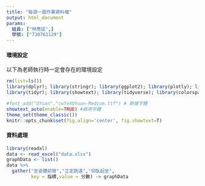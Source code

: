 ```yaml
---
title: "每週一圖作業資料檔"
output: html_document
params:
  組員: ["林應廷",]  
  學號: ["710761129"]
---
```


#### 環境設定

以下為老師執行時一定會存在的環境設定
```r
rm(list=ls())
library(dplyr); library(stringr); library(ggplot2); library(plotly); library(lubridate); library(readr); library(colorspace); library(grDevices); library(shiny); library(shinyjs); library(scales)
library(tidyr); library(showtext); library(tidyverse); library(colorspace)

#font_add("QYuan","cwTeXQYuan-Medium.ttf") # 新增字體
showtext_auto(enable=TRUE) #啟用字體
theme_set(theme_classic())
knitr::opts_chunk$set(fig.align='center', fig.showtext=T)
```

#### 資料處理
  
```r
library(readxl)
data <- read_excel("data.xlsx")
graphData <- list()
data %>%
  gather("坐姿體前彎","立定跳遠","仰臥起坐",
         key = 指標,value = 分數) -> graphData
```

